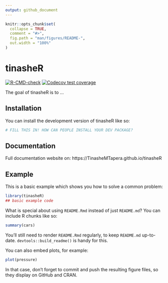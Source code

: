 ```yaml
---
output: github_document
---
```


<!-- README.md is generated from README.Rmd. Please edit that file -->

```r
knitr::opts_chunk$set(
  collapse = TRUE,
  comment = "#>",
  fig.path = "man/figures/README-",
  out.width = "100%"
)
```

# tinasheR

<!-- badges: start -->
[![R-CMD-check](https://github.com/TinasheMTapera/tinasheR/actions/workflows/R-CMD-check.yaml/badge.svg)](https://github.com/TinasheMTapera/tinasheR/actions/workflows/R-CMD-check.yaml)
[![Codecov test coverage](https://codecov.io/gh/TinasheMTapera/tinasheR/graph/badge.svg)](https://app.codecov.io/gh/TinasheMTapera/tinasheR)
<!-- badges: end -->

The goal of tinasheR is to ...

## Installation

You can install the development version of tinasheR like so:

``` r
# FILL THIS IN! HOW CAN PEOPLE INSTALL YOUR DEV PACKAGE?
```

## Documentation

Full documentation website on: https://TinasheMTapera.github.io/tinasheR

## Example

This is a basic example which shows you how to solve a common problem:

```r
library(tinasheR)
## basic example code
```

What is special about using `README.Rmd` instead of just `README.md`? You can include R chunks like so:

```r
summary(cars)
```

You'll still need to render `README.Rmd` regularly, to keep `README.md` up-to-date. `devtools::build_readme()` is handy for this.

You can also embed plots, for example:

```r
plot(pressure)
```

In that case, don't forget to commit and push the resulting figure files, so they display on GitHub and CRAN.
